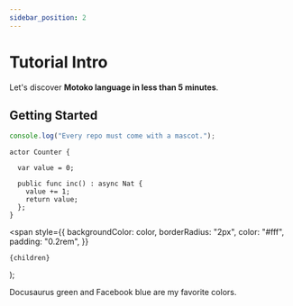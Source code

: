 ```yaml
---
sidebar_position: 2
---
```


# Tutorial Intro

Let's discover **Motoko language in less than 5 minutes**.

## Getting Started

```js
console.log("Every repo must come with a mascot.");
```

```motoko
actor Counter {

  var value = 0;

  public func inc() : async Nat {
    value += 1;
    return value;
  };
}
```

  <span
    style={{
      backgroundColor: color,
      borderRadius: "2px",
      color: "#fff",
      padding: "0.2rem",
    }}
  >
    {children}
  </span>
);

<Highlight color="#25c2a0">Docusaurus green</Highlight> and <Highlight color="#1877F2">
  Facebook blue
</Highlight> are my favorite colors.
